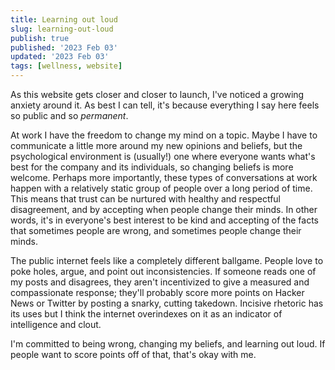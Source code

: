 ```yaml
---
title: Learning out loud
slug: learning-out-loud
publish: true
published: '2023 Feb 03'
updated: '2023 Feb 03'
tags: [wellness, website]
---
```


As this website gets closer and closer to launch, I've noticed a growing anxiety
around it. As best I can tell, it's because everything I say here feels so
public and so *permanent*.

At work I have the freedom to change my mind
on a topic. Maybe I have to communicate a little more around my new opinions
and beliefs, but the psychological environment is (usually!) one where everyone
wants what's best for the company and its individuals, so changing beliefs is
more welcome. Perhaps more importantly, these types of conversations at work
happen with a relatively static group of people over a long period of time. This
means that trust can be nurtured with healthy and respectful disagreement, and by
accepting when people change their minds. In other words, it's in everyone's best
interest to be kind and accepting of the facts that sometimes people are wrong,
and sometimes people change their minds.

The public internet feels like a completely different ballgame. People love to
poke holes, argue, and point out inconsistencies. If someone reads one of my
posts and disagrees, they aren't incentivized to give a measured and compassionate
response; they'll probably score more points on Hacker News or Twitter by posting
a snarky, cutting takedown. Incisive rhetoric has its uses but I think the internet
overindexes on it as an indicator of intelligence and clout.

I'm committed to being wrong, changing my beliefs, and learning out loud. If
people want to score points off of that, that's okay with me.

